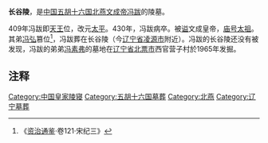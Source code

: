'''长谷陵'''，是[[中国|中国]][[五胡十六国|五胡十六国]][[北燕|北燕]][[冯跋|文成帝冯跋]]的陵墓。

409年冯跋即[[天王|天王]]位，改元[[太平_(北燕)|太平]]。430年，冯跋病卒。被[[谥|谥]]文成皇帝，[[庙号|庙号]][[太祖|太祖]]。其弟[[冯弘|冯弘]]篡位<ref>《[[资治通鉴|资治通鉴]]·卷121·宋纪三》</ref>，冯跋葬在长谷陵（今[[辽宁省|辽宁省]][[凌源市|凌源市]]附近）。冯跋的长谷陵还没有被发现，冯跋的弟弟[[冯素弗|冯素弗]]的墓地在[[辽宁省|辽宁省]][[北票市|北票市]]西官营子村於1965年发掘。

== 注释 ==
{{reflist}}

[[Category:中国皇家陵寝|Category:中国皇家陵寝]]
[[Category:五胡十六国墓葬|Category:五胡十六国墓葬]]
[[Category:北燕|Category:北燕]]
[[Category:辽宁墓葬|Category:辽宁墓葬]]